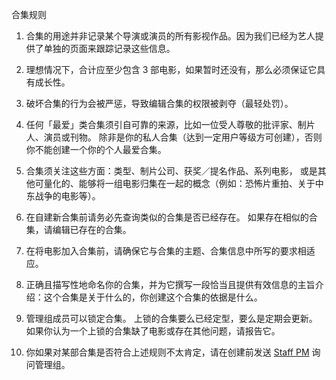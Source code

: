 <Heading1 id="content">合集规则</Heading1>

1. 合集的用途并非记录某个导演或演员的所有影视作品。因为我们已经为艺人提供了单独的页面来跟踪记录这些信息。

2. 理想情况下，合计应至少包含 3 部电影，如果暂时还没有，那么必须保证它具有成长性。

3. 破坏合集的行为会被严惩，导致编辑合集的权限被剥夺（最轻处罚）。

4. 任何「最爱」类合集须引自可靠的来源，比如一位受人尊敬的批评家、制片人、演员或刊物。 除非是你的私人合集（达到一定用户等级方可创建），否则你不能创建一个你的个人最爱合集。

5. 合集须关注这些方面：类型、制片公司、获奖／提名作品、系列电影， 或是其他可量化的、能够将一组电影归集在一起的概念（例如：恐怖片重拍、关于中东战争的电影等）。

6. 在自建新合集前请务必先查询类似的合集是否已经存在。 如果存在相似的合集，请编辑已存在的合集。

7. 在将电影加入合集前，请确保它与合集的主题、合集信息中所写的要求相适应。

8. 正确且描写性地命名你的合集，并为它撰写一段恰当且提供有效信息的主旨介绍：这个合集是关于什么的，你创建这个合集的依据是什么。

9. 管理组成员可以锁定合集。 上锁的合集要么已经定型，要么是定期会更新。 如果你认为一个上锁的合集缺了电影或存在其他问题，请报告它。

10. 你如果对某部合集是否符合上述规则不太肯定，请在创建前发送 [Staff PM](/staff.php) 询问管理组。
